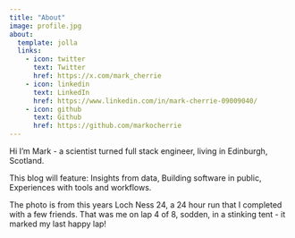 ```yaml
---
title: "About"
image: profile.jpg
about:
  template: jolla
  links:
    - icon: twitter
      text: Twitter
      href: https://x.com/mark_cherrie
    - icon: linkedin
      text: LinkedIn
      href: https://www.linkedin.com/in/mark-cherrie-09009040/
    - icon: github
      text: Github
      href: https://github.com/markocherrie
---
```


Hi I'm Mark - a scientist turned full stack engineer, living in Edinburgh, Scotland.

This blog will feature: Insights from data, Building software in public, Experiences with tools and workflows.

The photo is from this years Loch Ness 24, a 24 hour run that I completed with a few friends. That was me on lap 4 of 8, sodden, in a stinking tent - it marked my last happy lap!
